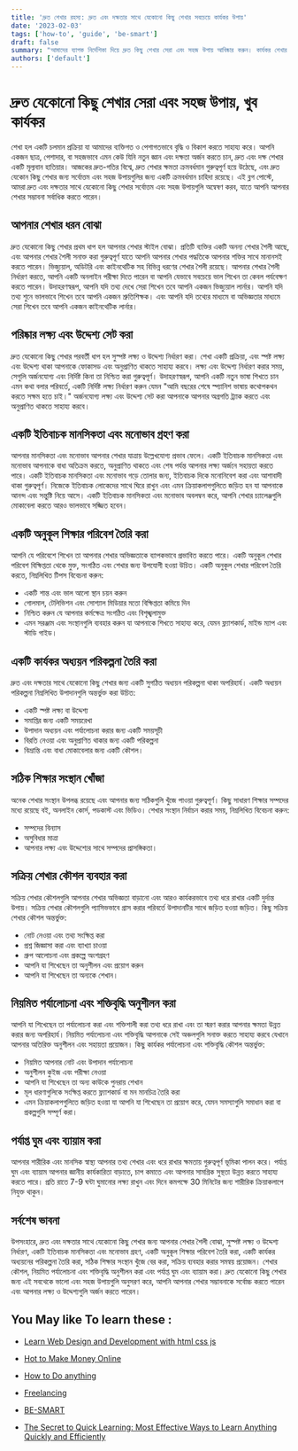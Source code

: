 ```yaml
---
title: 'দ্রুত শেখার রহস্য: দ্রুত এবং দক্ষতার সাথে যেকোনো কিছু শেখার সবচেয়ে কার্যকর উপায়'
date: '2023-02-03'
tags: ['how-to', 'guide', 'be-smart']
draft: false
summary: "আমাদের ব্যাপক নির্দেশিকা দিয়ে দ্রুত কিছু শেখার সেরা এবং সহজ উপায় আবিষ্কার করুন। কার্যকর শেখার কৌশল সম্পর্কে জানুন, কীভাবে স্পষ্ট লক্ষ্য নির্ধারণ করা যায়, একটি অনুকূল শেখার পরিবেশ তৈরি করা যায় এবং আরও অনেক কিছু। আজ আপনার শেখার প্রক্রিয়া অপ্টিমাইজ করা শুরু করুন."
authors: ['default']
---
```


# দ্রুত যেকোনো কিছু শেখার সেরা এবং সহজ উপায়, খুব কার্যকর
শেখা হল একটি চলমান প্রক্রিয়া যা আমাদের ব্যক্তিগত ও পেশাগতভাবে বৃদ্ধি ও বিকাশ করতে সাহায্য করে। আপনি একজন ছাত্র, পেশাদার, বা সহজভাবে এমন কেউ যিনি নতুন জ্ঞান এবং দক্ষতা অর্জন করতে চান, দ্রুত এবং দক্ষ শেখার একটি মূল্যবান হাতিয়ার। আজকের দ্রুত-গতির বিশ্বে, দ্রুত শেখার ক্ষমতা ক্রমবর্ধমান গুরুত্বপূর্ণ হয়ে উঠেছে, এবং দ্রুত যেকোন কিছু শেখার জন্য সর্বোত্তম এবং সহজ উপায়গুলির জন্য একটি ক্রমবর্ধমান চাহিদা রয়েছে। এই ব্লগ পোস্টে, আমরা দ্রুত এবং দক্ষতার সাথে যেকোনো কিছু শেখার সর্বোত্তম এবং সহজ উপায়গুলি অন্বেষণ করব, যাতে আপনি আপনার শেখার সম্ভাবনা সর্বাধিক করতে পারেন।
<br  />
<TOCInline  toc={props.toc}  asDisclosure  />

## আপনার শেখার ধরন বোঝা
দ্রুত যেকোনো কিছু শেখার প্রথম ধাপ হল আপনার শেখার স্টাইল বোঝা। প্রতিটি ব্যক্তির একটি অনন্য শেখার শৈলী আছে, এবং আপনার শেখার শৈলী সনাক্ত করা গুরুত্বপূর্ণ যাতে আপনি আপনার শেখার পদ্ধতিকে আপনার শক্তির সাথে মানানসই করতে পারেন। ভিজ্যুয়াল, অডিটরি এবং কাইনথেটিক সহ বিভিন্ন ধরণের শেখার শৈলী রয়েছে। আপনার শেখার শৈলী নির্ধারণ করতে, আপনি একটি অনলাইন পরীক্ষা দিতে পারেন বা আপনি যেভাবে সবচেয়ে ভাল শিখেন তা কেবল পর্যবেক্ষণ করতে পারেন। উদাহরণস্বরূপ, আপনি যদি তথ্য দেখে সেরা শিখেন তবে আপনি একজন ভিজ্যুয়াল লার্নার। আপনি যদি তথ্য শুনে ভালভাবে শিখেন তবে আপনি একজন শ্রুতিশিক্ষক। এবং আপনি যদি তথ্যের মাধ্যমে বা অভিজ্ঞতার মাধ্যমে সেরা শিখেন তবে আপনি একজন কাইনথেটিক লার্নার।
## পরিষ্কার লক্ষ্য এবং উদ্দেশ্য সেট করা
দ্রুত যেকোনো কিছু শেখার পরবর্তী ধাপ হল সুস্পষ্ট লক্ষ্য ও উদ্দেশ্য নির্ধারণ করা। শেখা একটি প্রক্রিয়া, এবং স্পষ্ট লক্ষ্য এবং উদ্দেশ্য থাকা আপনাকে ফোকাসড এবং অনুপ্রাণিত থাকতে সাহায্য করবে। লক্ষ্য এবং উদ্দেশ্য নির্ধারণ করার সময়, সেগুলি অর্জনযোগ্য এবং নির্দিষ্ট কিনা তা নিশ্চিত করা গুরুত্বপূর্ণ। উদাহরণস্বরূপ, আপনি একটি নতুন ভাষা শিখতে চান এমন কথা বলার পরিবর্তে, একটি নির্দিষ্ট লক্ষ্য নির্ধারণ করুন যেমন "আমি বছরের শেষে স্প্যানিশ ভাষায় কথোপকথন করতে সক্ষম হতে চাই।" অর্জনযোগ্য লক্ষ্য এবং উদ্দেশ্য সেট করা আপনাকে আপনার অগ্রগতি ট্র্যাক করতে এবং অনুপ্রাণিত থাকতে সাহায্য করবে।
## একটি ইতিবাচক মানসিকতা এবং মনোভাব গ্রহণ করা
আপনার মানসিকতা এবং মনোভাব আপনার শেখার যাত্রায় উল্লেখযোগ্য প্রভাব ফেলে। একটি ইতিবাচক মানসিকতা এবং মনোভাব আপনাকে বাধা অতিক্রম করতে, অনুপ্রাণিত থাকতে এবং শেষ পর্যন্ত আপনার লক্ষ্য অর্জনে সহায়তা করতে পারে। একটি ইতিবাচক মানসিকতা এবং মনোভাব গড়ে তোলার জন্য, ইতিবাচক দিকে মনোনিবেশ করা এবং আশাবাদী থাকা গুরুত্বপূর্ণ। নিজেকে ইতিবাচক লোকেদের সাথে ঘিরে রাখুন এবং এমন ক্রিয়াকলাপগুলিতে জড়িত হন যা আপনাকে আনন্দ এবং সন্তুষ্টি নিয়ে আসে। একটি ইতিবাচক মানসিকতা এবং মনোভাব অবলম্বন করে, আপনি শেখার চ্যালেঞ্জগুলি মোকাবেলা করতে আরও ভালভাবে সজ্জিত হবেন।
## একটি অনুকূল শিক্ষার পরিবেশ তৈরি করা
আপনি যে পরিবেশে শিখেন তা আপনার শেখার অভিজ্ঞতাকে ব্যাপকভাবে প্রভাবিত করতে পারে। একটি অনুকূল শেখার পরিবেশ বিক্ষিপ্ততা থেকে মুক্ত, সংগঠিত এবং শেখার জন্য উপযোগী হওয়া উচিত। একটি অনুকূল শেখার পরিবেশ তৈরি করতে, নিম্নলিখিত টিপস বিবেচনা করুন:
  - একটি শান্ত এবং ভাল আলো স্থান চয়ন করুন
  - গোলমাল, টেলিভিশন এবং সোশ্যাল মিডিয়ার মতো বিক্ষিপ্ততা কমিয়ে দিন
  - নিশ্চিত করুন যে আপনার কর্মক্ষেত্র সংগঠিত এবং বিশৃঙ্খলামুক্ত
  - এমন সরঞ্জাম এবং সংস্থানগুলি ব্যবহার করুন যা আপনাকে শিখতে সাহায্য করে, যেমন ফ্ল্যাশকার্ড, মাইন্ড ম্যাপ এবং স্টাডি গাইড।

## একটি কার্যকর অধ্যয়ন পরিকল্পনা তৈরি করা
দ্রুত এবং দক্ষতার সাথে যেকোনো কিছু শেখার জন্য একটি সুগঠিত অধ্যয়ন পরিকল্পনা থাকা অপরিহার্য। একটি অধ্যয়ন পরিকল্পনা নিম্নলিখিত উপাদানগুলি অন্তর্ভুক্ত করা উচিত:
  - একটি স্পষ্ট লক্ষ্য বা উদ্দেশ্য
  - সমাপ্তির জন্য একটি সময়রেখা
  - উপাদান অধ্যয়ন এবং পর্যালোচনা করার জন্য একটি সময়সূচী
  - বিরতি নেওয়া এবং অনুপ্রাণিত থাকার জন্য একটি পরিকল্পনা
  - বিভ্রান্তি এবং বাধা মোকাবেলার জন্য একটি কৌশল।

## সঠিক শিক্ষার সংস্থান খোঁজা
অনেক শেখার সংস্থান উপলব্ধ রয়েছে এবং আপনার জন্য সঠিকগুলি খুঁজে পাওয়া গুরুত্বপূর্ণ। কিছু সাধারণ শিক্ষার সম্পদের মধ্যে রয়েছে বই, অনলাইন কোর্স, পডকাস্ট এবং ভিডিও। শেখার সংস্থান নির্বাচন করার সময়, নিম্নলিখিত বিবেচনা করুন:
  - সম্পদের বিন্যাস
  - অসুবিধার মাত্রা
  - আপনার লক্ষ্য এবং উদ্দেশ্যের সাথে সম্পদের প্রাসঙ্গিকতা।

## সক্রিয় শেখার কৌশল ব্যবহার করা
সক্রিয় শেখার কৌশলগুলি আপনার শেখার অভিজ্ঞতা বাড়ানো এবং আরও কার্যকরভাবে তথ্য ধরে রাখার একটি দুর্দান্ত উপায়। সক্রিয় শেখার কৌশলগুলি প্যাসিভভাবে গ্রাস করার পরিবর্তে উপাদানটির সাথে জড়িত হওয়া জড়িত। কিছু সক্রিয় শেখার কৌশল অন্তর্ভুক্ত:
  - নোট নেওয়া এবং তথ্য সংক্ষিপ্ত করা
  - প্রশ্ন জিজ্ঞাসা করা এবং ব্যাখ্যা চাওয়া
  - গ্রুপ আলোচনা এবং প্রকল্পে অংশগ্রহণ
  - আপনি যা শিখেছেন তা অনুশীলন এবং প্রয়োগ করুন
  - আপনি যা শিখেছেন তা অন্যকে শেখান।

## নিয়মিত পর্যালোচনা এবং শক্তিবৃদ্ধি অনুশীলন করা
আপনি যা শিখেছেন তা পর্যালোচনা করা এবং শক্তিশালী করা তথ্য ধরে রাখা এবং তা স্মরণ করার আপনার ক্ষমতা উন্নত করার জন্য অপরিহার্য। নিয়মিত পর্যালোচনা এবং শক্তিবৃদ্ধি আপনাকে সেই অঞ্চলগুলি সনাক্ত করতে সাহায্য করবে যেখানে আপনার অতিরিক্ত অনুশীলন এবং সহায়তা প্রয়োজন। কিছু কার্যকর পর্যালোচনা এবং শক্তিবৃদ্ধি কৌশল অন্তর্ভুক্ত:
  - নিয়মিত আপনার নোট এবং উপাদান পর্যালোচনা
  - অনুশীলন কুইজ এবং পরীক্ষা নেওয়া
  - আপনি যা শিখেছেন তা অন্য কাউকে পুনরায় শেখান
  - মূল ধারণাগুলিকে সংক্ষিপ্ত করতে ফ্ল্যাশকার্ড বা মন মানচিত্র তৈরি করা
  - এমন ক্রিয়াকলাপগুলিতে জড়িত হওয়া যা আপনি যা শিখেছেন তা প্রয়োগ করে, যেমন সমস্যাগুলি সমাধান করা বা প্রকল্পগুলি সম্পূর্ণ করা।

## পর্যাপ্ত ঘুম এবং ব্যায়াম করা
আপনার শারীরিক এবং মানসিক স্বাস্থ্য আপনার তথ্য শেখার এবং ধরে রাখার ক্ষমতায় গুরুত্বপূর্ণ ভূমিকা পালন করে। পর্যাপ্ত ঘুম এবং ব্যায়াম আপনার জ্ঞানীয় কার্যকারিতা বাড়াতে, চাপ কমাতে এবং আপনার সামগ্রিক সুস্থতা উন্নত করতে সাহায্য করতে পারে। প্রতি রাতে 7-9 ঘন্টা ঘুমানোর লক্ষ্য রাখুন এবং দিনে কমপক্ষে 30 মিনিটের জন্য শারীরিক ক্রিয়াকলাপে নিযুক্ত থাকুন।
  
## সর্বশেষ ভাবনা
উপসংহারে, দ্রুত এবং দক্ষতার সাথে যেকোনো কিছু শেখার জন্য আপনার শেখার শৈলী বোঝা, সুস্পষ্ট লক্ষ্য ও উদ্দেশ্য নির্ধারণ, একটি ইতিবাচক মানসিকতা এবং মনোভাব গ্রহণ, একটি অনুকূল শিক্ষার পরিবেশ তৈরি করা, একটি কার্যকর অধ্যয়নের পরিকল্পনা তৈরি করা, সঠিক শিক্ষার সংস্থান খুঁজে বের করা, সক্রিয় ব্যবহার করার সমন্বয় প্রয়োজন। শেখার কৌশল, নিয়মিত পর্যালোচনা এবং শক্তিবৃদ্ধি অনুশীলন করা এবং পর্যাপ্ত ঘুম এবং ব্যায়াম করা। দ্রুত যেকোনো কিছু শেখার জন্য এই সবথেকে ভালো এবং সহজ উপায়গুলি অনুসরণ করে, আপনি আপনার শেখার সম্ভাবনাকে সর্বোচ্চ করতে পারেন এবং আপনার লক্ষ্য ও উদ্দেশ্যগুলি অর্জন করতে পারেন।

## You May like To learn these :

- [Learn Web Design and Development with html css js](https://learnhowto.vercel.app/tags/html-css-js)

- [Hot to Make Money Online](https://learnhowto.vercel.app/tags/online-money-making)

- [How to Do anything](https://learnhowto.vercel.app/tags/how-to)

- [Freelancing](https://learnhowto.vercel.app/tags/freelancing)

- [BE-SMART](https://learnhowto.vercel.app/tags/be-smart)

- [The Secret to Quick Learning: Most Effective Ways to Learn Anything Quickly and Efficiently](https://learnhowto.vercel.app/blog/best-effective-way-learn-anything-quickly-easily)